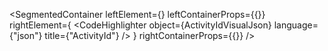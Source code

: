 
<SegmentedContainer
  leftElement={<ActivityIdDesc />}
  leftContainerProps={{}}
  rightElement={
    <CodeHighlighter
      object={ActivityIdVisualJson}
      language={"json"}
      title={"ActivityId"}
    />
  }
  rightContainerProps={{}}
/>

<div
  class={"spacer"}
/>


